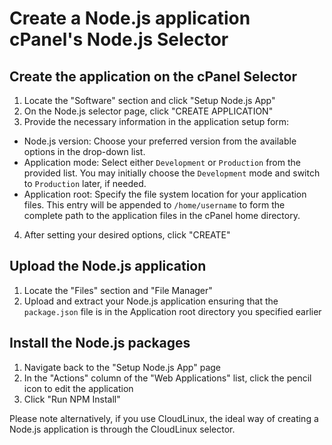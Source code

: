 # Create a Node.js application cPanel's Node.js Selector

## Create the application on the cPanel Selector
1) Locate the "Software" section and click "Setup Node.js App"
2) On the Node.js selector page, click "CREATE APPLICATION"
3) Provide the necessary information in the application setup form:
* Node.js version: Choose your preferred version from the available options in the drop-down list.
* Application mode: Select either `Development` or `Production` from the provided list. You may initially choose the `Development` mode and switch to `Production` later, if needed.
* Application root: Specify the file system location for your application files. This entry will be appended to `/home/username` to form the complete path to the application files in the cPanel home directory.
4) After setting your desired options, click "CREATE"
## Upload the Node.js application
1) Locate the "Files" section and "File Manager"
2) Upload and extract your Node.js application ensuring that the `package.json` file is in the Application root directory you specified earlier
## Install the Node.js packages
1) Navigate back to the "Setup Node.js App" page
2) In the "Actions" column of the "Web Applications" list, click the pencil icon to edit the application
3) Click "Run NPM Install"

Please note alternatively, if you use CloudLinux, the ideal way of creating a Node.js application is through the CloudLinux selector.